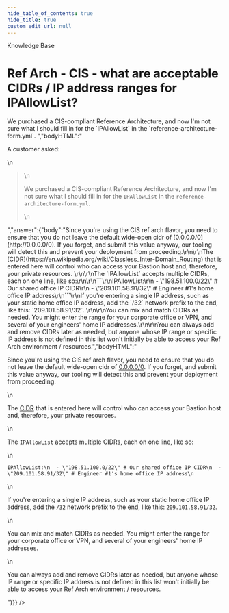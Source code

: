 ```yaml
---
hide_table_of_contents: true
hide_title: true
custom_edit_url: null
---
```



<head>
  <link rel="canonical" href="https://github.com/gruntwork-io/knowledge-base/discussions/206" />
</head>

<CenterLayout>
<span className="searchCategory">Knowledge Base</span>
<h1>Ref Arch - CIS - what are acceptable CIDRs / IP address ranges for IPAllowList?</h1>
<GitHub discussion={{"id":"D_kwDOF8slf84AOzu6","number":206,"author":{"login":"zackproser"},"title":"Ref Arch - CIS - what are acceptable CIDRs / IP address ranges for IPAllowList?","body":"A customer asked: \r\n> We purchased a CIS-compliant Reference Architecture, and now I'm not sure what I should fill in for the `IPAllowList` in the `reference-architecture-form.yml`. ","bodyHTML":"<p dir=\"auto\">A customer asked:</p>\n<blockquote>\n<p dir=\"auto\">We purchased a CIS-compliant Reference Architecture, and now I'm not sure what I should fill in for the <code class=\"notranslate\">IPAllowList</code> in the <code class=\"notranslate\">reference-architecture-form.yml</code>.</p>\n</blockquote>","answer":{"body":"Since you're using the CIS ref arch flavor, you need to ensure that you do not leave the default wide-open cidr of [0.0.0.0/0](http://0.0.0.0/0). If you forget, and submit this value anyway, our tooling will detect this and prevent your deployment from proceeding.\r\n\r\nThe [CIDR](https://en.wikipedia.org/wiki/Classless_Inter-Domain_Routing) that is entered here will control who can access your Bastion host and, therefore, your private resources. \r\n\r\nThe `IPAllowList` accepts multiple CIDRs, each on one line, like so:\r\n\r\n```\r\nIPAllowList:\r\n  - \"198.51.100.0/22\" # Our shared office IP CIDR\r\n  - \"209.101.58.91/32\" # Engineer #1's home office IP address\r\n```\r\nIf you're entering a single IP address, such as your static home office IP address, add the `/32` network prefix to the end, like this: `209.101.58.91/32`. \r\n\r\nYou can mix and match CIDRs as needed. You might enter the range for your corporate office or VPN, and several of your engineers' home IP addresses.\r\n\r\nYou can always add and remove CIDRs later as needed, but anyone whose IP range or specific IP address is not defined in this list won't initially be able to access your Ref Arch environment / resources.","bodyHTML":"<p dir=\"auto\">Since you're using the CIS ref arch flavor, you need to ensure that you do not leave the default wide-open cidr of <a href=\"http://0.0.0.0/0\" rel=\"nofollow\">0.0.0.0/0</a>. If you forget, and submit this value anyway, our tooling will detect this and prevent your deployment from proceeding.</p>\n<p dir=\"auto\">The <a href=\"https://en.wikipedia.org/wiki/Classless_Inter-Domain_Routing\" rel=\"nofollow\">CIDR</a> that is entered here will control who can access your Bastion host and, therefore, your private resources.</p>\n<p dir=\"auto\">The <code class=\"notranslate\">IPAllowList</code> accepts multiple CIDRs, each on one line, like so:</p>\n<div class=\"snippet-clipboard-content notranslate position-relative overflow-auto\" data-snippet-clipboard-copy-content=\"IPAllowList:\n  - &quot;198.51.100.0/22&quot; # Our shared office IP CIDR\n  - &quot;209.101.58.91/32&quot; # Engineer #1's home office IP address\"><pre class=\"notranslate\"><code class=\"notranslate\">IPAllowList:\n  - \"198.51.100.0/22\" # Our shared office IP CIDR\n  - \"209.101.58.91/32\" # Engineer #1's home office IP address\n</code></pre></div>\n<p dir=\"auto\">If you're entering a single IP address, such as your static home office IP address, add the <code class=\"notranslate\">/32</code> network prefix to the end, like this: <code class=\"notranslate\">209.101.58.91/32</code>.</p>\n<p dir=\"auto\">You can mix and match CIDRs as needed. You might enter the range for your corporate office or VPN, and several of your engineers' home IP addresses.</p>\n<p dir=\"auto\">You can always add and remove CIDRs later as needed, but anyone whose IP range or specific IP address is not defined in this list won't initially be able to access your Ref Arch environment / resources.</p>"}}} />

</CenterLayout>
  

<!-- ##DOCS-SOURCER-START
{
  "sourcePlugin": "github-discussions",
  "hash": "c6db44d706d69ed354329bef96ed8356"
}
##DOCS-SOURCER-END -->
